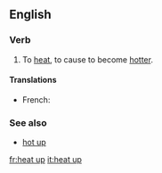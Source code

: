 ==English==

===Verb===
{{en-verb|inf=to [[heat]] [[up]]|heats up|heating up|heated up|heated up}}

# To [[heat]], to cause to become [[hotter]].

====Translations====
*French: {{t+|fr|chauffer}}

===See also===
*[[hot up]]

[[fr:heat up]]
[[it:heat up]]